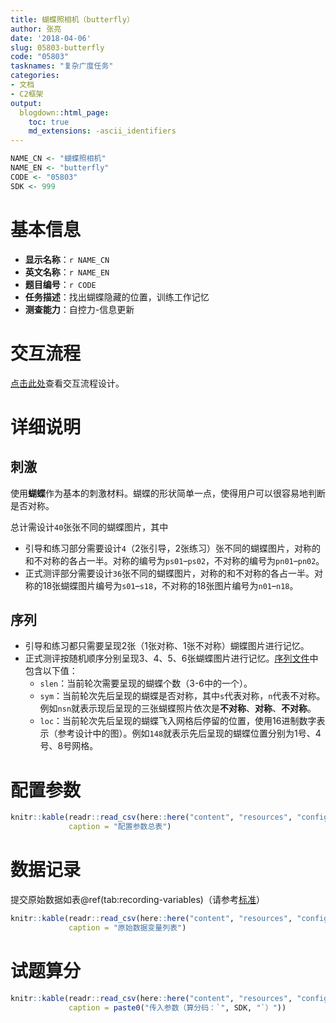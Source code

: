 ```yaml
---
title: 蝴蝶照相机（butterfly）
author: 张亮
date: '2018-04-06'
slug: 05803-butterfly
code: "05803"
tasknames: "复杂广度任务"
categories:
- 文档
- C2框架
output:
  blogdown::html_page:
    toc: true
    md_extensions: -ascii_identifiers
---
```


```r
NAME_CN <- "蝴蝶照相机"
NAME_EN <- "butterfly"
CODE <- "05803"
SDK <- 999
```

# 基本信息

* **显示名称**：`r NAME_CN`
* **英文名称**：`r NAME_EN`
* **题目编号**：`r CODE`
* **任务描述**：找出蝴蝶隐藏的位置，训练工作记忆
* **测查能力**：自控力-信息更新

# 交互流程

[点击此处](/axure-rp-design/butterfly/start.html){target="_blank"}查看交互流程设计。

# 详细说明

## 刺激

使用**蝴蝶**作为基本的刺激材料。蝴蝶的形状简单一点，使得用户可以很容易地判断是否对称。

总计需设计`40`张张不同的蝴蝶图片，其中

* 引导和练习部分需要设计`4`（2张引导，2张练习）张不同的蝴蝶图片，对称的和不对称的各占一半。对称的编号为`ps01`--`ps02`，不对称的编号为`pn01`--`pn02`。
* 正式测评部分需要设计`36`张不同的蝴蝶图片，对称的和不对称的各占一半。对称的18张蝴蝶图片编号为`s01`--`s18`，不对称的18张图片编号为`n01`--`n18`。

## 序列

* 引导和练习都只需要呈现2张（1张对称、1张不对称）蝴蝶图片进行记忆。
* 正式测评按随机顺序分别呈现3、4、5、6张蝴蝶图片进行记忆。[序列文件](/seq/05803_butterfly.json)中包含以下值：
    + `slen`：当前轮次需要呈现的蝴蝶个数（3-6中的一个）。
    + `sym`：当前轮次先后呈现的蝴蝶是否对称，其中`s`代表对称，`n`代表不对称。例如`nsn`就表示现后呈现的三张蝴蝶照片依次是**不对称**、**对称**、**不对称**。
    + `loc`：当前轮次先后呈现的蝴蝶飞入网格后停留的位置，使用16进制数字表示（参考设计中的图）。例如`148`就表示先后呈现的蝴蝶位置分别为1号、4号、8号网格。

# 配置参数

```r
knitr::kable(readr::read_csv(here::here("content", "resources", "config", NAME_EN, "configs.csv")),
             caption = "配置参数总表")
```

# 数据记录

提交原始数据如表\@ref(tab:recording-variables)（请参考[标准](`r blogdown::shortcode("relref", "standard.html")`)）

```r
knitr::kable(readr::read_csv(here::here("content", "resources", "config", NAME_EN, "recs.csv")),
             caption = "原始数据变量列表")
```

# 试题算分

```r
knitr::kable(readr::read_csv(here::here("content", "resources", "config", NAME_EN, "sdk.csv")),
             caption = paste0("传入参数（算分码：`", SDK, "`）"))
```
